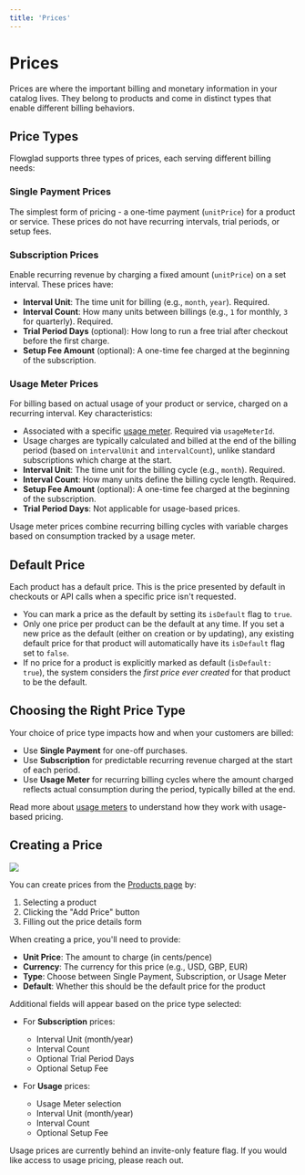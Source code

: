 ```yaml
---
title: 'Prices'
---
```


# Prices

Prices are where the important billing and monetary information in your catalog lives. They belong to products and come in distinct types that enable different billing behaviors.

## Price Types

Flowglad supports three types of prices, each serving different billing needs:

### Single Payment Prices

The simplest form of pricing - a one-time payment (`unitPrice`) for a product or service. These prices do not have recurring intervals, trial periods, or setup fees.

### Subscription Prices

Enable recurring revenue by charging a fixed amount (`unitPrice`) on a set interval. These prices have:

- **Interval Unit**: The time unit for billing (e.g., `month`, `year`). Required.
- **Interval Count**: How many units between billings (e.g., `1` for monthly, `3` for quarterly). Required.
- **Trial Period Days** (optional): How long to run a free trial after checkout before the first charge.
- **Setup Fee Amount** (optional): A one-time fee charged at the beginning of the subscription.

### Usage Meter Prices

For billing based on actual usage of your product or service, charged on a recurring interval. Key characteristics:

- Associated with a specific [usage meter](/features/usage-meters). Required via `usageMeterId`.
- Usage charges are typically calculated and billed at the end of the billing period (based on `intervalUnit` and `intervalCount`), unlike standard subscriptions which charge at the start.
- **Interval Unit**: The time unit for the billing cycle (e.g., `month`). Required.
- **Interval Count**: How many units define the billing cycle length. Required.
- **Setup Fee Amount** (optional): A one-time fee charged at the beginning of the subscription.
- **Trial Period Days**: Not applicable for usage-based prices.

<Tip>
Usage meter prices combine recurring billing cycles with variable charges based on consumption tracked by a usage meter.
</Tip>

## Default Price

Each product has a default price. This is the price presented by default in checkouts or API calls when a specific price isn't requested.

- You can mark a price as the default by setting its `isDefault` flag to `true`.
- Only one price per product can be the default at any time. If you set a new price as the default (either on creation or by updating), any existing default price for that product will automatically have its `isDefault` flag set to `false`.
- If no price for a product is explicitly marked as default (`isDefault: true`), the system considers the *first price ever created* for that product to be the default.

## Choosing the Right Price Type

Your choice of price type impacts how and when your customers are billed:

- Use **Single Payment** for one-off purchases.
- Use **Subscription** for predictable recurring revenue charged at the start of each period.
- Use **Usage Meter** for recurring billing cycles where the amount charged reflects actual consumption during the period, typically billed at the end.

Read more about [usage meters](/features/usage-meters) to understand how they work with usage-based pricing.

## Creating a Price

<img src="https://share.cleanshot.com/hHCZ9HX8" />

You can create prices from the [Products page](https://app.flowglad.com/store/products) by:

1. Selecting a product
2. Clicking the "Add Price" button
3. Filling out the price details form

When creating a price, you'll need to provide:

- **Unit Price**: The amount to charge (in cents/pence)
- **Currency**: The currency for this price (e.g., USD, GBP, EUR)
- **Type**: Choose between Single Payment, Subscription, or Usage Meter
- **Default**: Whether this should be the default price for the product

Additional fields will appear based on the price type selected:

- For **Subscription** prices:
  - Interval Unit (month/year)
  - Interval Count
  - Optional Trial Period Days
  - Optional Setup Fee

- For **Usage** prices:
  - Usage Meter selection
  - Interval Unit (month/year)
  - Interval Count
  - Optional Setup Fee
<Note>
Usage prices are currently behind an invite-only feature flag. If you would like access to usage pricing, please reach out.
</Note>
